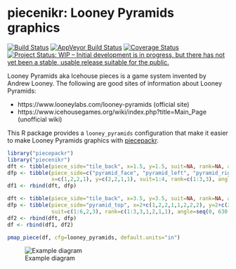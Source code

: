 piecenikr: Looney Pyramids graphics
===================================

[![Build Status](https://travis-ci.org/piecepackr/piecenikr.svg?branch=master)](https://travis-ci.org/piecepackr/piecenikr)
[![AppVeyor Build Status](https://ci.appveyor.com/api/projects/status/github/piecepackr/piecenikr?branch=master&svg=true)](https://ci.appveyor.com/project/piecepackr/piecenikr)
[![Coverage Status](https://img.shields.io/codecov/c/github/piecepackr/piecenikr/master.svg)](https://codecov.io/github/piecepackr/piecenikr?branch=master)
[![Project Status: WIP – Initial development is in progress, but there has not yet been a stable, usable release suitable for the public.](http://www.repostatus.org/badges/latest/wip.svg)](http://www.repostatus.org/#wip)

Looney Pyramids aka Icehouse pieces is a game system invented by Andrew Looney.  The following are good sites of information about Looney Pyramids:

* https://www.looneylabs.com/looney-pyramids (official site)
* https://www.icehousegames.org/wiki/index.php?title=Main_Page (unofficial wiki)

This R package provides a `looney_pyramids` configuration that make it easier to make Looney Pyramids graphics with [piecepackr](https://github.com/piecepackr/piecepackr).

```r
library("piecepackr")
library("piecenikr")
dft <- tibble(piece_side="tile_back", x=1.5, y=1.5, suit=NA, rank=NA, angle=NA)
dfp <- tibble(piece_side=c("pyramid_face", "pyramid_left", "pyramid_right", "pyramid_back"),
              x=c(1,2,2,1), y=c(2,2,1,1), suit=1:4, rank=c(1:3,3), angle=seq(90, 360, 90))
df1 <- rbind(dft, dfp)

dft <- tibble(piece_side="tile_back", x=3.5, y=3.5, suit=NA, rank=NA, angle=NA)
dfp <- tibble(piece_side="pyramid_top", x=2+c(1,2,2,1,1,2,2,2), y=2+c(2,2,1,1,1,1,1,1),
              suit=c(1:6,2,3), rank=c(1:3,3,1,2,1,1), angle=seq(0, 630, 90))
df2 <- rbind(dft, dfp)
df <- rbind(df1, df2)

pmap_piece(df, cfg=looney_pyramids, default.units="in")
```

![Example diagram](tests/figs/looney-pyramids/looney-pyramids.svg)
